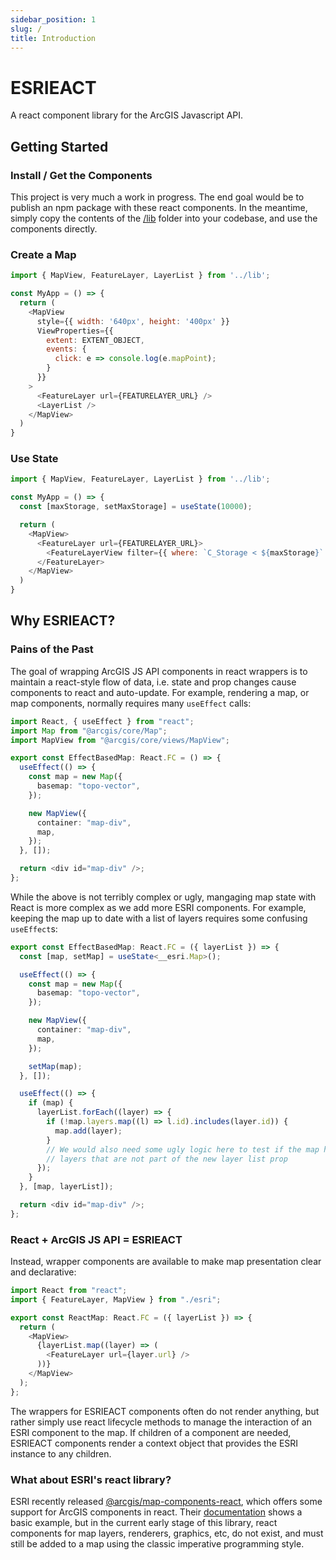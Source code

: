 ```yaml
---
sidebar_position: 1
slug: /
title: Introduction
---
```


# ESRIEACT

A react component library for the ArcGIS Javascript API.

## Getting Started

### Install / Get the Components

This project is very much a work in progress.  The end goal would be to publish an npm package with these react components.  In the meantime, simply copy the contents of the [/lib](https://github.com/slutske22/esrieact/tree/main/lib) folder into your codebase, and use the components directly.

### Create a Map

```js
import { MapView, FeatureLayer, LayerList } from '../lib';

const MyApp = () => {
  return (
    <MapView
      style={{ width: '640px', height: '400px' }}
      ViewProperties={{
        extent: EXTENT_OBJECT,
        events: {
          click: e => console.log(e.mapPoint);
        }
      }}
    >
      <FeatureLayer url={FEATURELAYER_URL} />
      <LayerList />
    </MapView>
  )
}
```

### Use State

```js
import { MapView, FeatureLayer, LayerList } from '../lib';

const MyApp = () => {
  const [maxStorage, setMaxStorage] = useState(10000);

  return (
    <MapView>
      <FeatureLayer url={FEATURELAYER_URL}>
        <FeatureLayerView filter={{ where: `C_Storage < ${maxStorage}` }} />
      </FeatureLayer>
    </MapView>
  )
}
```

## Why ESRIEACT?

### Pains of the Past

The goal of wrapping ArcGIS JS API components in react wrappers is to maintain a react-style flow of data, i.e. state and prop changes cause components to react and auto-update. For example, rendering a map, or map components, normally requires many `useEffect` calls:

```ts
import React, { useEffect } from "react";
import Map from "@arcgis/core/Map";
import MapView from "@arcgis/core/views/MapView";

export const EffectBasedMap: React.FC = () => {
  useEffect(() => {
    const map = new Map({
      basemap: "topo-vector",
    });

    new MapView({
      container: "map-div",
      map,
    });
  }, []);

  return <div id="map-div" />;
};
```

While the above is not terribly complex or ugly, mangaging map state with React is more complex as we add more ESRI components. For example, keeping the map up to date with a list of layers requires some confusing `useEffect`s:

```ts
export const EffectBasedMap: React.FC = ({ layerList }) => {
  const [map, setMap] = useState<__esri.Map>();

  useEffect(() => {
    const map = new Map({
      basemap: "topo-vector",
    });

    new MapView({
      container: "map-div",
      map,
    });

    setMap(map);
  }, []);

  useEffect(() => {
    if (map) {
      layerList.forEach((layer) => {
        if (!map.layers.map((l) => l.id).includes(layer.id)) {
          map.add(layer);
        }
        // We would also need some ugly logic here to test if the map has
        // layers that are not part of the new layer list prop
      });
    }
  }, [map, layerList]);

  return <div id="map-div" />;
};
```

### React + ArcGIS JS API = ESRIEACT

Instead, wrapper components are available to make map presentation clear and declarative:

```ts
import React from "react";
import { FeatureLayer, MapView } from "./esri";

export const ReactMap: React.FC = ({ layerList }) => {
  return (
    <MapView>
      {layerList.map((layer) => (
        <FeatureLayer url={layer.url} />
      ))}
    </MapView>
  );
};
```

The wrappers for ESRIEACT components often do not render anything, but rather simply use react lifecycle methods to manage the interaction of an ESRI component to the map. If children of a component are needed, ESRIEACT components render a context object that provides the ESRI instance to any children.

### What about ESRI's react library?

ESRI recently released [@arcgis/map-components-react](https://www.npmjs.com/package/@arcgis/map-components-react), which offers some support for ArcGIS components in react.  Their [documentation](https://developers.arcgis.com/javascript/latest/get-started-react/) shows a basic example, but in the current early stage of this library, react components for map layers, renderers, graphics, etc, do not exist, and must still be added to a map using the classic imperative programming style.
